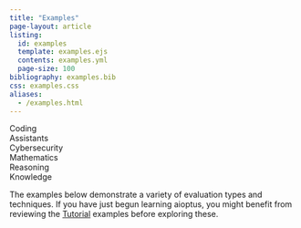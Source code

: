 ```yaml
---
title: "Examples"
page-layout: article
listing:
  id: examples
  template: examples.ejs
  contents: examples.yml
  page-size: 100
bibliography: examples.bib
css: examples.css
aliases: 
  - /examples.html
---
```


<nav id="TOC" role="doc-toc">
<ul>
<li><a href="#coding" id="toc-coding">Coding</a></li>
<li><a href="#assistants" id="toc-coding">Assistants</a></li>
<li><a href="#cybersecurity" id="toc-coding">Cybersecurity</a></li>
<li><a href="#mathematics" id="toc-mathematics">Mathematics</a></li>
<li><a href="#reasoning" id="toc-reasoning">Reasoning</a></li>
<li><a href="#knowledge" id="toc-knowledge">Knowledge</a></li>
</ul>
</nav>


The examples below demonstrate a variety of evaluation types and techniques. If you have just begun learning aioptus, you might benefit from reviewing the [Tutorial](../tutorial.qmd) examples before exploring these.

::: {#examples}
:::

::: {#refs}
:::

